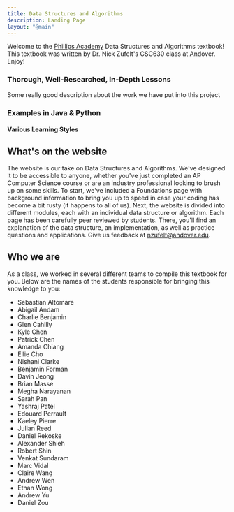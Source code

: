 ```yaml
---
title: Data Structures and Algorithms
description: Landing Page
layout: "@main"
---
```


Welcome to the [Phillips Academy](https://www.andover.edu/) Data Structures and Algorithms textbook! This textbook was written by Dr. Nick Zufelt's CSC630 class at Andover. Enjoy!

### Thorough, Well-Researched, In-Depth Lessons

Some really good description about the work we have put into this project

### Examples in Java & Python

#### Various Learning Styles



## What's on the website

The website is our take on Data Structures and Algorithms. We've designed it to be accessible to anyone, whether you've just completed an AP Computer Science course or are an industry professional looking to brush up on some skills. To start, we've included a Foundations page with background information to bring you up to speed in case your coding has become a bit rusty (it happens to all of us). Next, the website is divided into different modules, each with an individual data structure or algorithm. Each page has been carefully peer reviewed by students. There, you'll find an explanation of the data structure, an implementation, as well as practice questions and applications. Give us feedback at nzufelt@andover.edu.

## Who we are

As a class, we worked in several different teams to compile this textbook for you. Below are the names of the students responsible for bringing this knowledge to you:

- Sebastian Altomare
- Abigail Andam
- Charlie Benjamin
- Glen Cahilly
- Kyle Chen
- Patrick Chen
- Amanda Chiang
- Ellie Cho
- Nishani Clarke
- Benjamin Forman
- Davin Jeong
- Brian Masse
- Megha Narayanan
- Sarah Pan
- Yashraj Patel
- Edouard Perrault
- Kaeley Pierre
- Julian Reed
- Daniel Rekoske
- Alexander Shieh
- Robert Shin
- Venkat Sundaram
- Marc Vidal
- Claire Wang
- Andrew Wen
- Ethan Wong
- Andrew Yu
- Daniel Zou
